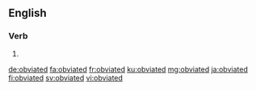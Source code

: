 ==English==

===Verb===
{{head|en|verb form}}

# {{en-past of|obviate}}

[[de:obviated]]
[[fa:obviated]]
[[fr:obviated]]
[[ku:obviated]]
[[mg:obviated]]
[[ja:obviated]]
[[fi:obviated]]
[[sv:obviated]]
[[vi:obviated]]